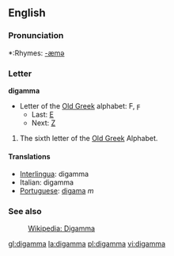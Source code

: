==English==

===Pronunciation===
*:Rhymes: [[Rhymes:English:-æmə|-æmə]]

===Letter===
'''digamma'''

*Letter of the [[w:Old Greek|Old Greek]] alphabet: &#x3dc;, &#x3dd;
**Last: [[epsilon|&#917;]]
**Next: [[zeta|&#918;]]

#The sixth letter of the [[w:Old Greek|Old Greek]] Alphabet.

==== Translations ====
*[[Interlingua]]: digamma
*Italian: digamma
*[[Portuguese]]: [[digama]] ''m''

=== See also ===
:[[w:Digamma (letter)|Wikipedia: Digamma]]

[[gl:digamma]]
[[la:digamma]]
[[pl:digamma]]
[[vi:digamma]]